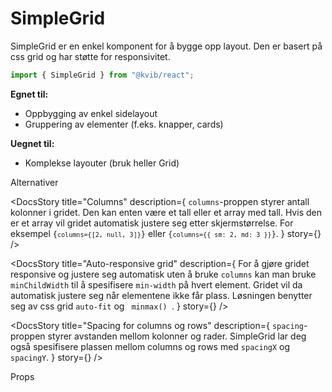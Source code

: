 
<Meta of={SimpleGridStories} />

# SimpleGrid

SimpleGrid er en enkel komponent for å bygge opp layout. Den er basert på css grid og har støtte for responsivitet.

```jsx
import { SimpleGrid } from "@kvib/react";
```

<DocsContainer>

**Egnet til:**

- Oppbygging av enkel sidelayout
- Gruppering av elementer (f.eks. knapper, cards)

**Uegnet til:**

- Komplekse layouter (bruk heller Grid)

<Feedback component="SimpleGrid" />

</DocsContainer>

<DocsHeading>Alternativer</DocsHeading>
<DocsContainer>

<DocsStory
  title="Columns"
  description={
    <Text>
      <Code>columns</Code>-proppen styrer antall kolonner i gridet. Den kan enten være et tall eller et array med tall.
      Hvis den er et array vil gridet automatisk justere seg etter skjermstørrelse. For eksempel
      <Code>{`columns={[2, null, 3]}`}</Code> eller <Code>{`columns={{ sm: 2, md: 3 }}`}</Code>.
    </Text>
  }
  story={<Canvas of={SimpleGridStories.SimpleGridResponsiveArray} />}
/>

<DocsStory
  title="Auto-responsive grid"
  description={
    <Text>
      For å gjøre gridet responsive og justere seg automatisk uten å bruke <Code>columns</Code> kan man bruke
      <Code>minChildWidth</Code> til å spesifisere <Code>min-width</Code> på hvert element. Gridet vil da automatisk justere
      seg når elementene ikke får plass. Løsningen benytter seg av css grid <Code>auto-fit</Code> og <Code>
        minmax()
      </Code>.
    </Text>
  }
  story={<Canvas of={SimpleGridStories.SimpleGridResponsive} />}
/>

<DocsStory
  title="Spacing for columns og rows"
  description={
    <Text>
      <Code>spacing</Code>-proppen styrer avstanden mellom kolonner og rader. SimpleGrid lar deg også spesifisere
      plassen mellom columns og rows med <Code>spacingX</Code> og <Code>spacingY</Code>.
    </Text>
  }
  story={<Canvas of={SimpleGridStories.SimpleGridSpacing} />}
/>

</DocsContainer>

<DocsHeading>Props</DocsHeading>
<Canvas of={SimpleGridStories.SimpleGrid} />
<Controls of={SimpleGridStories.SimpleGrid} />
